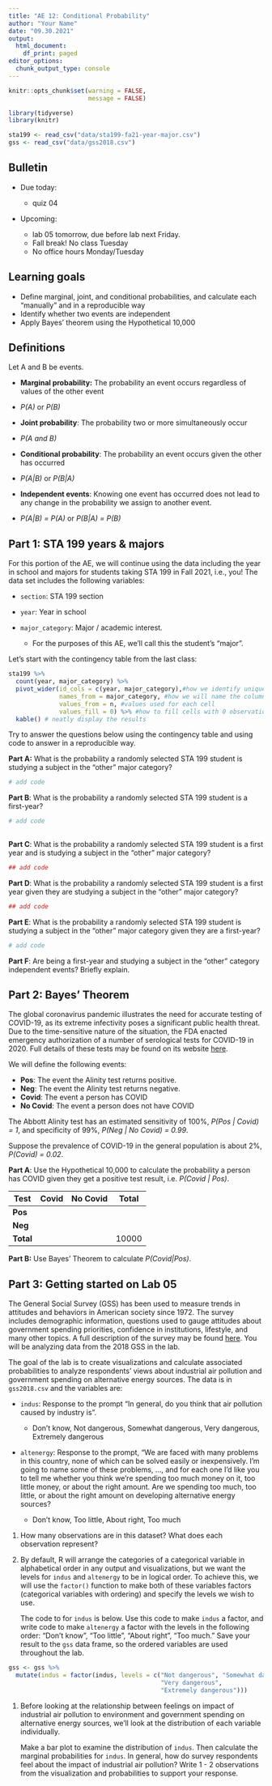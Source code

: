 ```yaml
---
title: "AE 12: Conditional Probability"
author: "Your Name"
date: "09.30.2021"
output:
  html_document:
    df_print: paged
editor_options:
  chunk_output_type: console
---
```


```r
knitr::opts_chunk$set(warning = FALSE, 
                      message = FALSE)
```

```r
library(tidyverse)
library(knitr)
```

```r
sta199 <- read_csv("data/sta199-fa21-year-major.csv")
gss <- read_csv("data/gss2018.csv")
```

## Bulletin

-   Due today:

    -   quiz 04

-   Upcoming:

    -   lab 05 tomorrow, due before lab next Friday.
    -   Fall break! No class Tuesday
    -   No office hours Monday/Tuesday

## Learning goals

-   Define marginal, joint, and conditional probabilities, and calculate each "manually" and in a reproducible way
-   Identify whether two events are independent
-   Apply Bayes' theorem using the Hypothetical 10,000

## Definitions

Let A and B be events.

-   **Marginal probability:** The probability an event occurs regardless of values of the other event

-   *P(A)* or *P(B)*

-   **Joint probability**: The probability two or more simultaneously occur

-   *P(A and B)*

-   **Conditional probability**: The probability an event occurs given the other has occurred

-   *P(A\|B)* or *P(B\|A)*

-   **Independent events**: Knowing one event has occurred does not lead to any change in the probability we assign to another event.

-   *P(A\|B) = P(A)* or *P(B\|A) = P(B)*

## Part 1: STA 199 years & majors

For this portion of the AE, we will continue using the data including the year in school and majors for students taking STA 199 in Fall 2021, i.e., you! The data set includes the following variables:

-   `section`: STA 199 section

-   `year`: Year in school

-   `major_category`: Major / academic interest.

    -   For the purposes of this AE, we'll call this the student's "major".

Let's start with the contingency table from the last class:

```r
sta199 %>% 
  count(year, major_category) %>%
  pivot_wider(id_cols = c(year, major_category),#how we identify unique obs
              names_from = major_category, #how we will name the columns
              values_from = n, #values used for each cell
              values_fill = 0) %>% #how to fill cells with 0 observations 
  kable() # neatly display the results

```

Try to answer the questions below using the contingency table and using code to answer in a reproducible way.

**Part A:** What is the probability a randomly selected STA 199 student is studying a subject in the "other" major category?

```r
# add code 

```

**Part B**: What is the probability a randomly selected STA 199 student is a first-year?

```r
# add code 
  
```

**Part C**: What is the probability a randomly selected STA 199 student is a first year and is studying a subject in the "other" major category?

```r
## add code 

```

**Part D**: What is the probability a randomly selected STA 199 student is a first year given they are studying a subject in the "other" major category?

```r
## add code 

```

**Part E**: What is the probability a randomly selected STA 199 student is studying a subject in the "other" major category given they are a first-year?

```r
# add code

```

**Part F**: Are being a first-year and studying a subject in the "other" category independent events? Briefly explain.

## Part 2: Bayes' Theorem

The global coronavirus pandemic illustrates the need for accurate testing of COVID-19, as its extreme infectivity poses a significant public health threat. Due to the time-sensitive nature of the situation, the FDA enacted emergency authorization of a number of serological tests for COVID-19 in 2020. Full details of these tests may be found on its website [here](https://www.fda.gov/medical-devices/coronavirus-disease-2019-covid-19-emergency-use-authorizations-medical-devices/eua-authorized-serology-test-performance).

We will define the following events:

-   **Pos**: The event the Alinity test returns positive.
-   **Neg**: The event the Alinity test returns negative.
-   **Covid**: The event a person has COVID
-   **No Covid**: The event a person does not have COVID

The Abbott Alinity test has an estimated sensitivity of 100%, *P(Pos \| Covid) = 1*, and specificity of 99%, *P(Neg \| No Covid) = 0.99*.

Suppose the prevalence of COVID-19 in the general population is about 2%, *P(Covid) = 0.02*.

**Part A**: Use the Hypothetical 10,000 to calculate the probability a person has COVID given they get a positive test result, i.e. *P(Covid \| Pos)*.

| Test      | Covid | No Covid | Total |
|-----------|-------|----------|-------|
| **Pos**   |       |          |       |
| **Neg**   |       |          |       |
| **Total** |       |          | 10000 |


**Part B:** Use Bayes' Theorem to calculate *P(Covid\|Pos)*.

## Part 3: Getting started on Lab 05

The General Social Survey (GSS) has been used to measure trends in attitudes and behaviors in American society since 1972. The survey includes demographic information, questions used to gauge attitudes about government spending priorities, confidence in institutions, lifestyle, and many other topics. A full description of the survey may be found [here](https://www.norc.org/Research/Projects/Pages/general-social-survey.aspx). You will be analyzing data from the 2018 GSS in the lab.

The goal of the lab is to create visualizations and calculate associated probabilities to analyze respondents' views about industrial air pollution and government spending on alternative energy sources. The data is in `gss2018.csv` and the variables are:

-   `indus`: Response to the prompt "In general, do you think that air pollution caused by industry is".

    -   Don't know, Not dangerous, Somewhat dangerous, Very dangerous, Extremely dangerous

-   `altenergy`: Response to the prompt, "We are faced with many problems in this country, none of which can be solved easily or inexpensively. I'm going to name some of these problems, ..., and for each one I'd like you to tell me whether you think we're spending too much money on it, too little money, or about the right amount. Are we spending too much, too little, or about the right amount on developing alternative energy sources?

    -   Don't know, Too little, About right, Too much

1.  How many observations are in this dataset? What does each observation represent?

2.  By default, R will arrange the categories of a categorical variable in alphabetical order in any output and visualizations, but we want the levels for `indus` and `altenergy` to be in logical order. To achieve this, we will use the `factor()` function to make both of these variables factors (categorical variables with ordering) and specify the levels we wish to use.

    The code to for `indus` is below. Use this code to make `indus` a factor, and write code to make `altenergy` a factor with the levels in the following order: "Don't know", "Too little", "About right", "Too much." Save your result to the `gss` data frame, so the ordered variables are used throughout the lab.

```r
gss <- gss %>%
  mutate(indus = factor(indus, levels = c("Not dangerous", "Somewhat dangerous", 
                                          "Very dangerous", 
                                          "Extremely dangerous")))
```

1.  Before looking at the relationship between feelings on impact of industrial air pollution to environment and government spending on alternative energy sources, we'll look at the distribution of each variable individually.

    Make a bar plot to examine the distribution of `indus`. Then calculate the marginal probabilities for `indus`. In general, how do survey respondents feel about the impact of industrial air pollution? Write 1 - 2 observations from the visualization and probabilities to support your response.
